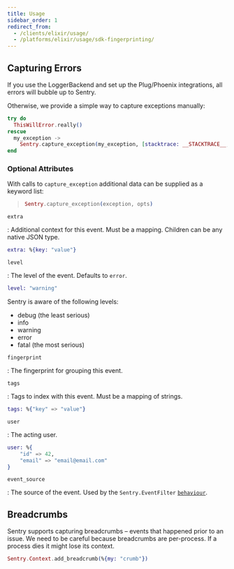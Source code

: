 ```yaml
---
title: Usage
sidebar_order: 1
redirect_from:
  - /clients/elixir/usage/
  - /platforms/elixir/usage/sdk-fingerprinting/
---
```


## Capturing Errors

If you use the LoggerBackend and set up the Plug/Phoenix integrations, all errors will bubble up to Sentry.

Otherwise, we provide a simple way to capture exceptions manually:

```elixir
try do
  ThisWillError.really()
rescue
  my_exception ->
    Sentry.capture_exception(my_exception, [stacktrace: __STACKTRACE__, extra: %{extra: information}])
end
```

### Optional Attributes

With calls to `capture_exception` additional data can be supplied as a keyword list:

> ```elixir
> Sentry.capture_exception(exception, opts)
> ```

`extra`

: Additional context for this event. Must be a mapping. Children can be any native JSON type.

```elixir
extra: %{key: "value"}
```

`level`

: The level of the event. Defaults to `error`.

```elixir
level: "warning"
```

Sentry is aware of the following levels:

- debug (the least serious)
- info
- warning
- error
- fatal (the most serious)

`fingerprint`

: The fingerprint for grouping this event.

`tags`

: Tags to index with this event. Must be a mapping of strings.

```elixir
tags: %{"key" => "value"}
```

`user`

: The acting user.

```elixir
user: %{
    "id" => 42,
    "email" => "email@email.com"
}
```

`event_source`

: The source of the event. Used by the `Sentry.EventFilter` [`behaviour`](https://elixir-lang.org/getting-started/typespecs-and-behaviours.html#behaviours).

## Breadcrumbs

Sentry supports capturing breadcrumbs – events that happened prior to an issue. We need to be careful because breadcrumbs are per-process. If a process dies it might lose its context.

```elixir
Sentry.Context.add_breadcrumb(%{my: "crumb"})
```
